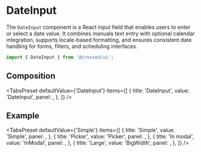 
<Meta of={DateInputStories} />

# DateInput
The `DateInput` component is a React input field that enables users to enter or select a date value.
It combines manuals text entry with optional calendar integration, supports locale-based formatting, and ensures consistent date handling for forms, filters, and scheduling interfaces.

```jsx
import { DateInput } from '@crossed/ui';
```

<Canvas of={DateInputStories.WithLabel} />

## Composition

<TabsPreset
  defaultValue={'DateInput'}
  items={[
    {
      title: 'DateInput',
      value: 'DateInput',
      panel: <ArgTypes of={DateInputStories.default.component} />,
    },
  ]}
/>

## Example
<TabsPreset
  defaultValue={'Simple'}
  items={[
    {
      title: 'Simple',
      value: 'Simple',
      panel: <Canvas of={DateInputStories.Primary} />,
    },
    {
      title: 'Picker',
      value: 'Picker',
      panel: <Canvas of={DateInputStories.WithPicker} />,
    },
    {
      title: 'In modal',
      value: 'InModal',
      panel: <Canvas of={DateInputStories.InModal} />,
    },
    {
      title: 'Large',
      value: 'BigWidth',
      panel: <Canvas of={DateInputStories.BigWidth} />,
    },
  ]}
/>
